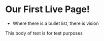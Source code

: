 # Our First Live Page!

- Where there is a bullet list, there is vision

This body of text is for test purposes